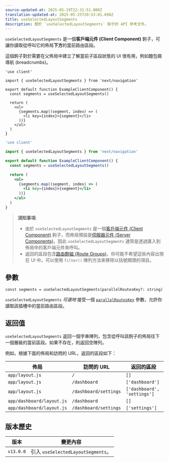 ```yaml
---
source-updated-at: 2025-05-19T22:31:51.000Z
translation-updated-at: 2025-05-25T20:53:01.698Z
title: useSelectedLayoutSegments
description: 關於 `useSelectedLayoutSegments` 鉤子的 API 參考文件。
---
```


`useSelectedLayoutSegments` 是一個**客戶端元件 (Client Component)** 鉤子，可讓你讀取從呼叫它的佈局**下方**的當前路由區段。

這個鉤子對於需要在父佈局中建立了解當前子區段狀態的 UI 很有用，例如麵包屑導航 (breadcrumbs)。

```tsx filename="app/example-client-component.tsx" switcher
'use client'

import { useSelectedLayoutSegments } from 'next/navigation'

export default function ExampleClientComponent() {
  const segments = useSelectedLayoutSegments()

  return (
    <ul>
      {segments.map((segment, index) => (
        <li key={index}>{segment}</li>
      ))}
    </ul>
  )
}
```

```jsx filename="app/example-client-component.js" switcher
'use client'

import { useSelectedLayoutSegments } from 'next/navigation'

export default function ExampleClientComponent() {
  const segments = useSelectedLayoutSegments()

  return (
    <ul>
      {segments.map((segment, index) => (
        <li key={index}>{segment}</li>
      ))}
    </ul>
  )
}
```

> **須知事項**:
>
> - 由於 `useSelectedLayoutSegments` 是一個[客戶端元件 (Client Component)](/docs/app/getting-started/server-and-client-components) 鉤子，而佈局預設是[伺服器元件 (Server Components)](/docs/app/getting-started/server-and-client-components)，因此 `useSelectedLayoutSegments` 通常是透過匯入到佈局中的客戶端元件來呼叫。
> - 返回的區段包含[路由群組 (Route Groups)](/docs/app/building-your-application/routing/route-groups)，你可能不希望這些內容出現在 UI 中。可以使用 `filter()` 陣列方法來移除以括號開頭的項目。

## 參數

```tsx
const segments = useSelectedLayoutSegments(parallelRoutesKey?: string)
```

`useSelectedLayoutSegments` _可選地_ 接受一個 [`parallelRoutesKey`](/docs/app/building-your-application/routing/parallel-routes#useselectedlayoutsegments) 參數，允許你讀取該插槽中的當前路由區段。

## 返回值

`useSelectedLayoutSegments` 返回一個字串陣列，包含從呼叫該鉤子的佈局往下一個層級的當前區段。如果不存在，則返回空陣列。

例如，根據下面的佈局和訪問的 URL，返回的區段如下：

| 佈局                      | 訪問的 URL            | 返回的區段                   |
| ------------------------- | --------------------- | --------------------------- |
| `app/layout.js`           | `/`                   | `[]`                        |
| `app/layout.js`           | `/dashboard`          | `['dashboard']`             |
| `app/layout.js`           | `/dashboard/settings` | `['dashboard', 'settings']` |
| `app/dashboard/layout.js` | `/dashboard`          | `[]`                        |
| `app/dashboard/layout.js` | `/dashboard/settings` | `['settings']`              |

## 版本歷史

| 版本       | 變更內容                                 |
| --------- | --------------------------------------- |
| `v13.0.0` | 引入 `useSelectedLayoutSegments`。      |